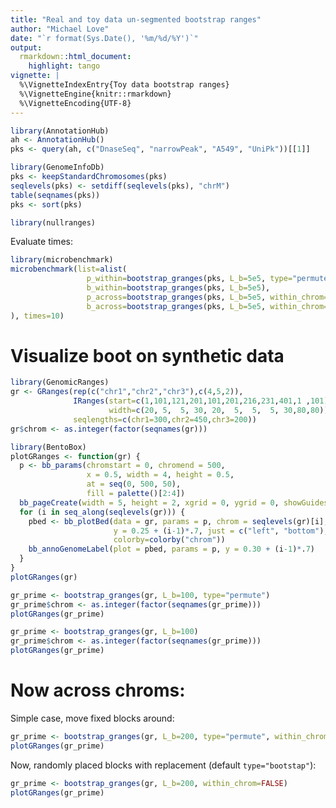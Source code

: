 ```yaml
---
title: "Real and toy data un-segmented bootstrap ranges"
author: "Michael Love"
date: "`r format(Sys.Date(), '%m/%d/%Y')`"
output:
  rmarkdown::html_document:
    highlight: tango
vignette: |
  %\VignetteIndexEntry{Toy data bootstrap ranges}
  %\VignetteEngine{knitr::rmarkdown}
  %\VignetteEncoding{UTF-8}
---
```


```r
library(AnnotationHub)
ah <- AnnotationHub()
pks <- query(ah, c("DnaseSeq", "narrowPeak", "A549", "UniPk"))[[1]]
```

```r
library(GenomeInfoDb)
pks <- keepStandardChromosomes(pks)
seqlevels(pks) <- setdiff(seqlevels(pks), "chrM")
table(seqnames(pks))
pks <- sort(pks)
```

```r
library(nullranges)
```

Evaluate times:

```r
library(microbenchmark)
microbenchmark(list=alist(
                 p_within=bootstrap_granges(pks, L_b=5e5, type="permute"),
                 b_within=bootstrap_granges(pks, L_b=5e5),
                 p_across=bootstrap_granges(pks, L_b=5e5, within_chrom=FALSE, type="permute"),
                 b_across=bootstrap_granges(pks, L_b=5e5, within_chrom=FALSE)
), times=10)
```

# Visualize boot on synthetic data

```r
library(GenomicRanges)
gr <- GRanges(rep(c("chr1","chr2","chr3"),c(4,5,2)),
              IRanges(start=c(1,101,121,201,101,201,216,231,401,1 ,101),
                      width=c(20, 5,  5, 30, 20,  5,  5,  5, 30,80,80)),
              seqlengths=c(chr1=300,chr2=450,chr3=200))
gr$chrom <- as.integer(factor(seqnames(gr)))
```

```r
library(BentoBox)
plotGRanges <- function(gr) {
  p <- bb_params(chromstart = 0, chromend = 500,
                 x = 0.5, width = 4, height = 0.5,
                 at = seq(0, 500, 50),
                 fill = palette()[2:4])
  bb_pageCreate(width = 5, height = 2, xgrid = 0, ygrid = 0, showGuides = FALSE)  
  for (i in seq_along(seqlevels(gr))) {
    pbed <- bb_plotBed(data = gr, params = p, chrom = seqlevels(gr)[i],
                       y = 0.25 + (i-1)*.7, just = c("left", "bottom"),
                       colorby=colorby("chrom"))
    bb_annoGenomeLabel(plot = pbed, params = p, y = 0.30 + (i-1)*.7)
  }
}
plotGRanges(gr)
```

```r
gr_prime <- bootstrap_granges(gr, L_b=100, type="permute")
gr_prime$chrom <- as.integer(factor(seqnames(gr_prime)))
plotGRanges(gr_prime)
```

```r
gr_prime <- bootstrap_granges(gr, L_b=100)
gr_prime$chrom <- as.integer(factor(seqnames(gr_prime)))
plotGRanges(gr_prime)
```

# Now across chroms:

Simple case, move fixed blocks around:

```r
gr_prime <- bootstrap_granges(gr, L_b=200, type="permute", within_chrom=FALSE)
plotGRanges(gr_prime)
```

Now, randomly placed blocks with replacement (default `type="bootstap"`):

```r
gr_prime <- bootstrap_granges(gr, L_b=200, within_chrom=FALSE)
plotGRanges(gr_prime)
```
